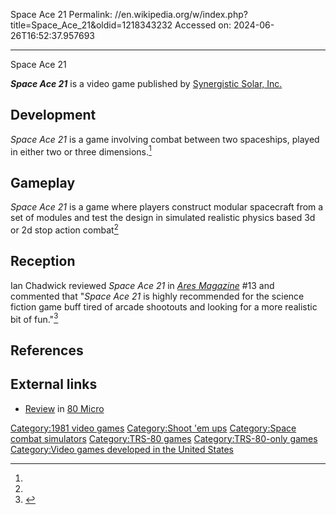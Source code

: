 Space Ace 21
Permalink: //en.wikipedia.org/w/index.php?title=Space_Ace_21&oldid=1218343232
Accessed on: 2024-06-26T16:52:37.957693



------
Space Ace 21
{{Short description|1981 video game}}

{{Infobox video game
|developer =  
|publisher = [[Synergistic Solar, Inc.]]
|platforms = [[TRS-80]]
|release = {{vgrelease|WW|1981}}
|genre = [[Space flight simulator]], [[shoot 'em up]]
|modes = [[Single-player video game]], [[multiplayer video game]]
|image = SpaceAce21 cover.png
|caption = 
|alt = 
}}'''''Space Ace 21''''' is a video game published by [[Synergistic Solar, Inc.]]

==Development==
''Space Ace 21'' is a game involving combat between two spaceships, played in either two or three dimensions.<ref name="Ares"/>

==Gameplay==
''Space Ace 21'' is a game where players construct modular spacecraft from a set of modules and test the design in simulated realistic physics based 3d or 2d stop action combat<ref name="Ares"/>

==Reception==
Ian Chadwick reviewed ''Space Ace 21'' in ''[[Ares (magazine)|Ares Magazine]]'' #13 and commented that "''Space Ace 21'' is highly recommended for the science fiction game buff tired of arcade shootouts and looking for a more realistic bit of fun."<ref name="Ares">{{cite journal | last=Chadwick | first=Ian| title=Software | journal=[[Ares (magazine)|Ares Magazine]] | publisher=[[TSR, Inc.]] | date=Winter 1983| issue=13 | page=20}}</ref>

==References==
{{reflist}}

==External links==
*[https://archive.org/details/80-microcomputing-magazine-1982-04/page/n45/mode/2up Review] in [[80 Micro]]

[[Category:1981 video games]]
[[Category:Shoot 'em ups]]
[[Category:Space combat simulators]]
[[Category:TRS-80 games]]
[[Category:TRS-80-only games]]
[[Category:Video games developed in the United States]]